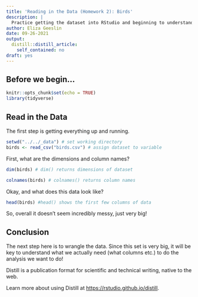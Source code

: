 ```yaml
---
title: 'Reading in the Data (Homework 2): Birds'
description: |
  Practice getting the dataset into RStudio and beginning to understand it.
author: Eliza Geeslin
date: 09-26-2021
output:
  distill::distill_article:
    self_contained: no
draft: yes
---
```


## Before we begin...

```r
knitr::opts_chunk$set(echo = TRUE)
library(tidyverse)
```

## Read in the Data

The first step is getting everything up and running.


```r
setwd("../../_data") # set working directory
birds <- read_csv("birds.csv") # assign dataset to variable
```


First, what are the dimensions and column names?


```r
dim(birds) # dim() returns dimensions of dataset

colnames(birds) # colnames() returns column names
```


Okay, and what does this data look like?


```r
head(birds) #head() shows the first few columns of data
```

So, overall it doesn't seem incredibly messy, just very big! 


## Conclusion


The next step here is to wrangle the data. Since this set is very big, it will be key to understand what we actually need (what columns etc.) to do the analysis we want to do!


Distill is a publication format for scientific and technical writing, native to the web.

Learn more about using Distill at <https://rstudio.github.io/distill>.


